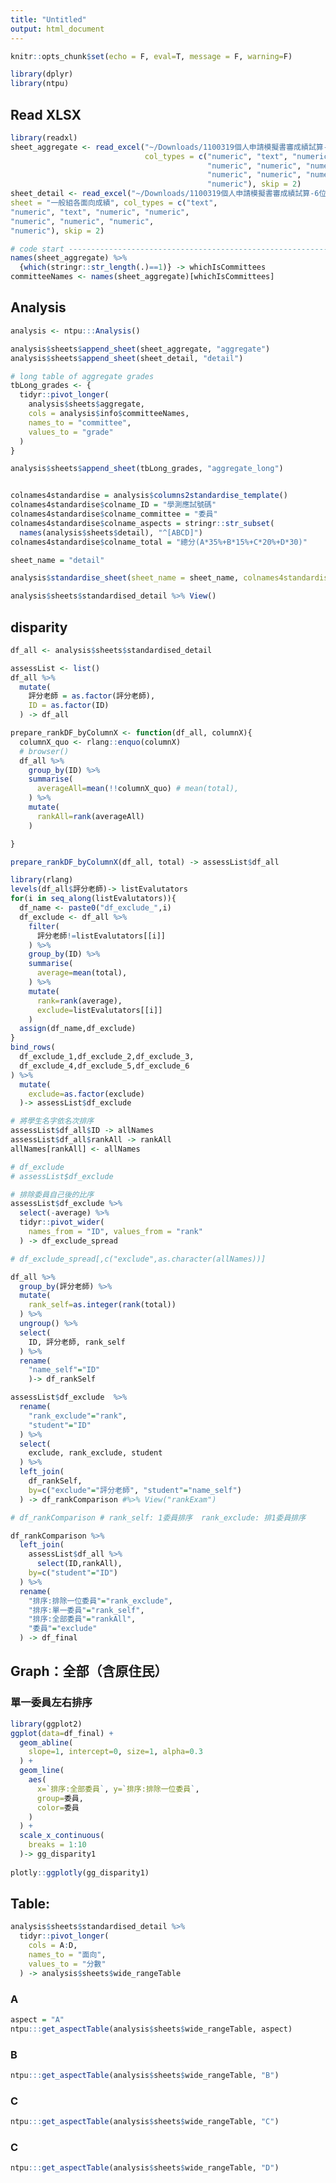 ```yaml
---
title: "Untitled"
output: html_document
---
```


```r
knitr::opts_chunk$set(echo = F, eval=T, message = F, warning=F)
```

```r
library(dplyr)
library(ntpu)
```


## Read XLSX

```r
library(readxl)
sheet_aggregate <- read_excel("~/Downloads/1100319個人申請模擬書審成績試算-6位委員.xlsx",
                              col_types = c("numeric", "text", "numeric",
                                            "numeric", "numeric", "numeric",
                                            "numeric", "numeric", "numeric",
                                            "numeric"), skip = 2)
sheet_detail <- read_excel("~/Downloads/1100319個人申請模擬書審成績試算-6位委員.xlsx",
sheet = "一般組各面向成績", col_types = c("text",
"numeric", "text", "numeric", "numeric",
"numeric", "numeric", "numeric",
"numeric"), skip = 2)

# code start --------------------------------------------------------------
names(sheet_aggregate) %>%
  {which(stringr::str_length(.)==1)} -> whichIsCommittees
committeeNames <- names(sheet_aggregate)[whichIsCommittees]
```

## Analysis

```r
analysis <- ntpu:::Analysis()

analysis$sheets$append_sheet(sheet_aggregate, "aggregate")
analysis$sheets$append_sheet(sheet_detail, "detail")

# long table of aggregate grades
tbLong_grades <- {
  tidyr::pivot_longer(
    analysis$sheets$aggregate,
    cols = analysis$info$committeeNames,
    names_to = "committee",
    values_to = "grade"
  )
}

analysis$sheets$append_sheet(tbLong_grades, "aggregate_long")


colnames4standardise = analysis$columns2standardise_template()
colnames4standardise$colname_ID = "學測應試號碼"
colnames4standardise$colname_committee = "委員"
colnames4standardise$colname_aspects = stringr::str_subset(
  names(analysis$sheets$detail), "^[ABCD]")
colnames4standardise$colname_total = "總分(A*35%+B*15%+C*20%+D*30)"

sheet_name = "detail"

analysis$standardise_sheet(sheet_name = sheet_name, colnames4standardise = colnames4standardise)

analysis$sheets$standardised_detail %>% View()

```

## disparity

```r
df_all <- analysis$sheets$standardised_detail

assessList <- list()
df_all %>%
  mutate(
    評分老師 = as.factor(評分老師),
    ID = as.factor(ID)
  ) -> df_all

prepare_rankDF_byColumnX <- function(df_all, columnX){
  columnX_quo <- rlang::enquo(columnX)
  # browser()
  df_all %>%
    group_by(ID) %>%
    summarise(
      averageAll=mean(!!columnX_quo) # mean(total),
    ) %>%
    mutate(
      rankAll=rank(averageAll)
    ) 

}

prepare_rankDF_byColumnX(df_all, total) -> assessList$df_all

library(rlang)
levels(df_all$評分老師)-> listEvalutators
for(i in seq_along(listEvalutators)){
  df_name <- paste0("df_exclude_",i)
  df_exclude <- df_all %>%
    filter(
      評分老師!=listEvalutators[[i]]
    ) %>%
    group_by(ID) %>%
    summarise(
      average=mean(total),
    ) %>%
    mutate(
      rank=rank(average),
      exclude=listEvalutators[[i]]
    ) 
  assign(df_name,df_exclude) 
}
bind_rows(
  df_exclude_1,df_exclude_2,df_exclude_3,
  df_exclude_4,df_exclude_5,df_exclude_6
) %>%
  mutate(
    exclude=as.factor(exclude)
  )-> assessList$df_exclude
```

```r
# 將學生名字依名次排序
assessList$df_all$ID -> allNames
assessList$df_all$rankAll -> rankAll
allNames[rankAll] <- allNames 

# df_exclude
# assessList$df_exclude

# 排除委員自己後的比序
assessList$df_exclude %>%
  select(-average) %>%
  tidyr::pivot_wider(
    names_from = "ID", values_from = "rank"
  ) -> df_exclude_spread

# df_exclude_spread[,c("exclude",as.character(allNames))]

df_all %>%
  group_by(評分老師) %>%
  mutate(
    rank_self=as.integer(rank(total))
  ) %>%
  ungroup() %>%
  select(
    ID, 評分老師, rank_self
  ) %>%
  rename(
    "name_self"="ID"
    )-> df_rankSelf

assessList$df_exclude  %>%
  rename(
    "rank_exclude"="rank",
    "student"="ID"
  ) %>%
  select(
    exclude, rank_exclude, student
  ) %>%
  left_join(
    df_rankSelf,
    by=c("exclude"="評分老師", "student"="name_self")
  ) -> df_rankComparison #%>% View("rankExam")

# df_rankComparison # rank_self: 1委員排序  rank_exclude: 排1委員排序

df_rankComparison %>%
  left_join(
    assessList$df_all %>%
      select(ID,rankAll),
    by=c("student"="ID")
  ) %>%
  rename(
    "排序:排除一位委員"="rank_exclude",
    "排序:單一委員"="rank_self",
    "排序:全部委員"="rankAll",
    "委員"="exclude"
  ) -> df_final
```

## Graph：全部（含原住民）

### 單一委員左右排序

```r
library(ggplot2)
ggplot(data=df_final) +
  geom_abline(
    slope=1, intercept=0, size=1, alpha=0.3
  ) +
  geom_line(
    aes(
      x=`排序:全部委員`, y=`排序:排除一位委員`,
      group=委員,
      color=委員
    )
  ) +
  scale_x_continuous(
    breaks = 1:10
  )-> gg_disparity1
  
plotly::ggplotly(gg_disparity1)
```

<!--
### 委員偏好與其他人差異

```r
library(ggplot2)
ggplot(data=df_final) +
  geom_abline(
    slope=1, intercept=0, size=1, alpha=0.3
  ) +
  geom_line(
    aes(
      x=`排序:單一委員`, y=`排序:排除一位委員`,
      group=委員,
      color=委員
    )
  ) +
  scale_x_continuous(
    breaks = 1:10
  )-> gg_disparity2
  
plotly::ggplotly(gg_disparity2)
```





-->


## Table: 

```r
analysis$sheets$standardised_detail %>%
  tidyr::pivot_longer(
    cols = A:D,
    names_to = "面向",
    values_to = "分數"
  ) -> analysis$sheets$wide_rangeTable
```

### A

```r
aspect = "A"
ntpu:::get_aspectTable(analysis$sheets$wide_rangeTable, aspect)
```

### B

```r
ntpu:::get_aspectTable(analysis$sheets$wide_rangeTable, "B")

```

### C

```r
ntpu:::get_aspectTable(analysis$sheets$wide_rangeTable, "C")

```

### C

```r
ntpu:::get_aspectTable(analysis$sheets$wide_rangeTable, "D") 

```



